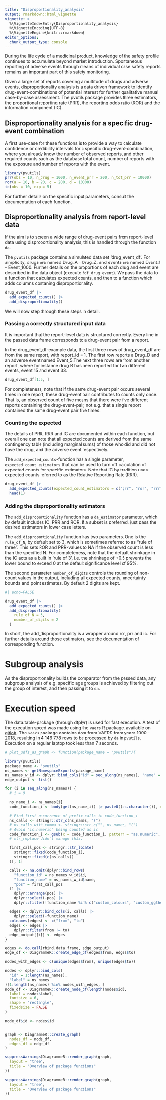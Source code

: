 ```yaml
---
title: "Disproportionality_analysis"
output: rmarkdown::html_vignette
vignette: >
  %\VignetteIndexEntry{Disproportionality_analysis}
  %\VignetteEncoding{UTF-8}
  %\VignetteEngine{knitr::rmarkdown}
editor_options: 
  chunk_output_type: console
---
```


During the life cycle of a medicinal product, knowledge of the safety profile 
continues to accumulate beyond market introduction. Spontaneous reporting of
adverse events through means of individual case safety reports remains an 
important part of this safety monitoring.

Given a large set of reports covering a multitude of drugs and adverse events, 
disproportionality analysis is a data driven framework to identify 
drug-event-combinations of potential interest for further qualitative 
manual case-by-case assessment. The pvutils package provides three estimators, 
the proportional reporting rate (PRR), the reporting odds ratio (ROR) and the 
information component (IC). 

## Disproportionality analysis for a specific drug-event combination
A first use-case for these functions is to provide a way to calculate 
confidence or credibility intervals for a specific drug-event-combination, where
you already know the number of observed reports, and other required counts such as
the database total count, number of reports with the exposure and number of
reports with the event.

```r
library(pvutils)
prr(obs = 10, n_drug = 1000, n_event_prr = 200, n_tot_prr = 10000)
ror(a = 10, b = 20, c = 200, d = 10000)
ic(obs = 10, exp = 5)
```

For further details on the specific input parameters, consult the documentation 
of each function. 

## Disproportionality analysis from report-level data
If the aim is to screen a wide range of drug-event pairs from report-level data 
using disproportionality analysis, this is handled through the function `da`.

The `pvutils` package contains a simulated data set 'drug_event_df'. For 
simplicity, drugs are named Drug_A - Drug_Z, and events are 
named Event_1 - Event_1000. Further details on the proportions of each drug and
event are described in the data object (execute `?df_drug_event`). We pass the 
data to a function that calculates expected counts, and then to a function which adds columns contaning 
disproportionality.

```r
drug_event_df |>
  add_expected_counts() |>
  add_disproportionality()
```

We will now step through these steps in detail. 

### Passing a correctly structured input data
It is important that the report-level data is structured correctly. 
Every line in the passed data frame corresponds to a drug-event pair
from a report.

In the drug_event_df-example data, the first three rows of drug_event_df are from the same report, with report_id = 1. The first row reports a Drug_D and an adverse event 
named Event_5.The next three rows are from another report, where for instance 
drug B has been reported for two different events, event 15 and event 33. 

```r
drug_event_df[1:6, ]
```

For completeness, note that if the same drug-event pair occurs several times in 
one report, these drug-event pair contributes to counts only once. That is, 
an observed count of five means that there were five different reports 
containing the drug-event-pair, not e.g. that a single report contained the same 
drug-event pair five times.

### Counting the expected
The details of PRR, RRR and IC are documented within each function, but overall one can note that all expected counts are derived 
from the same contingency table (including marginal sums) of those who did and 
did not have the drug, and the adverse event respectively.

The `add_expected_counts`-function has a single parameter, 
`expected_count_estimators` that can be used to turn off calculation of 
expected counts for specific estimators. Note that IC by tradition uses 
expected counts referred to as the Relative Reporting Rate (RRR).

```r
drug_event_df |>
  add_expected_counts(expected_count_estimators = c("prr", "ror", "rrr")) |>
  head(1)
```


### Adding the disproportionality estimators
The `add_disproportionality` function has a `da_estimator` parameter, which
by default includes IC, PRR and ROR. If a subset is preferred, just pass 
the desired estimators in lower case letters.

The `add_disproportionality` function has two parameters. One is the 
`rule_of_N`, by default set to 3, which is sometimes referred to as 
"rule of three". This sets ROR and PRR-values to NA if the observed count is 
less than the specified N. For completeness, note that the default shrinkage 
in the IC acts as a built in 'rule of 3', i.e. the shrinkage of +0.5 prevents 
the lower bound to exceed 0 at the default significance level of 95\%.

The second parameter `number_of_digits` controls the rounding of non-count values in the output, 
including all expected counts, uncertainty bounds and point estimates. By default
2 digits are kept. 

```r
#| echo=FALSE

drug_event_df |>
  add_expected_counts() |>
  add_disproportionality(
    rule_of_N = 3,
    number_of_digits = 2
  )
```
In short, the add_disproportionality is a wrapper around ror, prr and ic. For 
further details around those estimators, see the documentation of corresponding
function. 

# Subgroup analysis
As the disproportionality builds the comparator from the passed data, 
any subgroup analysis of e.g. specific age groups is achieved by filtering out
the group of interest, and then passing it to `da`.  

# Execution speed 
The data.table-package (through dtplyr) is used for fast execution. A test of 
the execution speed was made using the `vaers` R package, available on [gitlab](https://gitlab.com/iembry/vaers.git). The `vaers` package contains 
data from VAERS from years 1990 - 2018, resulting in 4 146 778 rows to
be processed by `da` in `pvutils`. Execution on a regular laptop took less 
than 7 seconds.

```r

# plot_udfs_as_graph <- function(package_name = "pvutils"){

library(pvutils)
package_name <- "pvutils"
ns_names <- getNamespaceExports(package_name)
ns_names_w_id <- dplyr::bind_cols("id" = seq_along(ns_names), "name" = ns_names)
edge_output <- list()

for (i in seq_along(ns_names)) {
  # i = 9

  ns_name_i <- ns_names[i]
  code_function_i <- body(get(ns_name_i)) |> paste0((as.character()), collapse = "")

  # Find first occurrence of prefix calls in code_function_i
  ns_calls <- stringr::str_c(ns_names, "(")
  # ns_calls_with_comma <- stringr::str_c("", ns_names, "(")
  # Avoid "is.numeric" being counted as ic
  code_function_i <- gsub(x = code_function_i, pattern = "as.numeric", replacement = "", fixed = T)
  # str_replace didn't manage this.

  first_call_pos <- stringr::str_locate(
    stringr::fixed(code_function_i),
    stringr::fixed(c(ns_calls))
  )[, 1]

  calls <- na.omit(dplyr::bind_rows(
    "function_id" = ns_names_w_id$id,
    "function_name" = ns_names_w_id$name,
    "pos" = first_call_pos
  )) |>
    dplyr::arrange(pos) |>
    dplyr::select(-pos) |>
    dplyr::filter(!function_name %in% c("custom_colours", "custom_ggtheme", "sign_lvl_to_quantile_prob"))

  edges <- dplyr::bind_cols(i, calls) |>
    dplyr::select(-function_name)
  colnames(edges) <- c("from", "to")
  edges <- edges |> 
    dplyr::filter(from != to)
  edge_output[[i]] <- edges
}

edges <- do.call(rbind.data.frame, edge_output)
edge_df <- DiagrammeR::create_edge_df(edges$from, edges$to)

nodes_with_edges <- c(unique(edges$from), unique(edges$to))

nodes <- dplyr::bind_cols(
  "id" = 1:length(ns_names),
  "label" = ns_names
)[1:length(ns_names) %in% nodes_with_edges, ]
node_df <- DiagrammeR::create_node_df(length(nodes$id),
  label = nodes$label,
  fontsize = 6,
  shape = "rectangle",
  fixedsize = FALSE
)

node_df$id <- nodes$id


graph <- DiagrammeR::create_graph(
  nodes_df = node_df,
  edges_df = edge_df
)

suppressWarnings(DiagrammeR::render_graph(graph,
  layout = "tree",
  title = "Overview of package functions"
))
```


```r

suppressWarnings(DiagrammeR::render_graph(graph,
  layout = "tree",
  title = "Overview of package functions"
))
```


